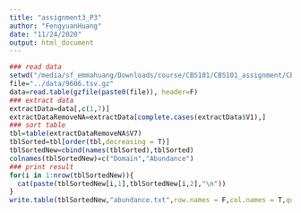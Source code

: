 ```yaml
---
title: "assignment3_P3"
author: "FengyuanHuang"
date: "11/24/2020"
output: html_document
---
```


```r
### read data
setwd("/media/sf_emmahuang/Downloads/course/CBS101/CBS101_assignment/CBS101_assignment/CBS101_assignment/assignment3/problem3/")
file="../data/9606.tsv.gz"
data=read.table(gzfile(paste0(file)), header=F)
### extract data
extractData=data[,c(1,7)]
extractDataRemoveNA=extractData[complete.cases(extractData$V1),]
### sort table
tbl=table(extractDataRemoveNA$V7)
tblSorted=tbl[order(tbl,decreasing = T)]
tblSortedNew=cbind(names(tblSorted),tblSorted)
colnames(tblSortedNew)=c("Domain","Abundance")
### print result
for(i in 1:nrow(tblSortedNew)){
  cat(paste(tblSortedNew[i,1],tblSortedNew[i,2],"\n"))
}
write.table(tblSortedNew,"abundance.txt",row.names = F,col.names = T,quote=F)
```

